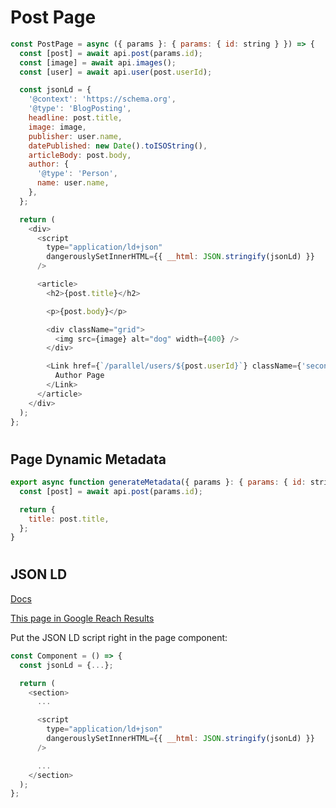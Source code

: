 # Post Page

```js
const PostPage = async ({ params }: { params: { id: string } }) => {
  const [post] = await api.post(params.id);
  const [image] = await api.images();
  const [user] = await api.user(post.userId);

  const jsonLd = {
    '@context': 'https://schema.org',
    '@type': 'BlogPosting',
    headline: post.title,
    image: image,
    publisher: user.name,
    datePublished: new Date().toISOString(),
    articleBody: post.body,
    author: {
      '@type': 'Person',
      name: user.name,
    },
  };

  return (
    <div>
      <script
        type="application/ld+json"
        dangerouslySetInnerHTML={{ __html: JSON.stringify(jsonLd) }}
      />

      <article>
        <h2>{post.title}</h2>

        <p>{post.body}</p>

        <div className="grid">
          <img src={image} alt="dog" width={400} />
        </div>

        <Link href={`/parallel/users/${post.userId}`} className={'secondary'}>
          Author Page
        </Link>
      </article>
    </div>
  );
};
```

#

## Page Dynamic Metadata

```js
export async function generateMetadata({ params }: { params: { id: string } }) {
  const [post] = await api.post(params.id);

  return {
    title: post.title,
  };
}
```

#

## JSON LD

[Docs](https://nextjs.org/docs/app/building-your-application/optimizing/metadata#json-ld)

[This page in Google Reach Results](https://search.google.com/test/rich-results/result?id=ZPNpReiRoNw4QO8U3s87Tw)

Put the JSON LD script right in the page component:

```js
const Component = () => {
  const jsonLd = {...};

  return (
    <section>
      ...

      <script
        type="application/ld+json"
        dangerouslySetInnerHTML={{ __html: JSON.stringify(jsonLd) }}
      />

      ...
    </section>
  );
};
```
